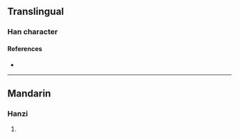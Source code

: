 {{character info/new}}
==Translingual==

===Han character===
{{Han char|rn=96|rad=玉|as=18|sn=22|four=14141|canj=MGGNF|ids=⿰𤣩燾}}

====References====
* {{Han ref|kx=0745.270|dkj=21358|dj=1154.050|hdz=21146.110|uh=74D9|ud=29913|bh=F6F2|bd=63218}}

----

==Mandarin==

===Hanzi===
{{cmn-hanzi|pin=[[dào]] ([[dao4]])|wg=tao<sup>4</sup>}}

# {{defn|lang=cmn|sort=玉18}}